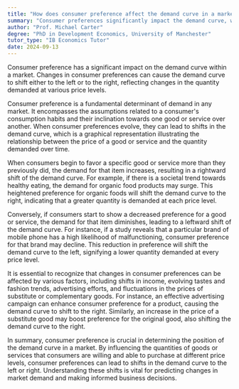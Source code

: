 ```yaml
---
title: "How does consumer preference affect the demand curve in a market?"
summary: "Consumer preferences significantly impact the demand curve, with shifts in these preferences causing the curve to move left or right, thereby affecting overall market demand."
author: "Prof. Michael Carter"
degree: "PhD in Development Economics, University of Manchester"
tutor_type: "IB Economics Tutor"
date: 2024-09-13
---
```


Consumer preference has a significant impact on the demand curve within a market. Changes in consumer preferences can cause the demand curve to shift either to the left or to the right, reflecting changes in the quantity demanded at various price levels.

Consumer preference is a fundamental determinant of demand in any market. It encompasses the assumptions related to a consumer's consumption habits and their inclination towards one good or service over another. When consumer preferences evolve, they can lead to shifts in the demand curve, which is a graphical representation illustrating the relationship between the price of a good or service and the quantity demanded over time.

When consumers begin to favor a specific good or service more than they previously did, the demand for that item increases, resulting in a rightward shift of the demand curve. For example, if there is a societal trend towards healthy eating, the demand for organic food products may surge. This heightened preference for organic foods will shift the demand curve to the right, indicating that a greater quantity is demanded at each price level.

Conversely, if consumers start to show a decreased preference for a good or service, the demand for that item diminishes, leading to a leftward shift of the demand curve. For instance, if a study reveals that a particular brand of mobile phone has a high likelihood of malfunctioning, consumer preference for that brand may decline. This reduction in preference will shift the demand curve to the left, signifying a lower quantity demanded at every price level.

It is essential to recognize that changes in consumer preferences can be affected by various factors, including shifts in income, evolving tastes and fashion trends, advertising efforts, and fluctuations in the prices of substitute or complementary goods. For instance, an effective advertising campaign can enhance consumer preference for a product, causing the demand curve to shift to the right. Similarly, an increase in the price of a substitute good may boost preference for the original good, also shifting the demand curve to the right.

In summary, consumer preference is crucial in determining the position of the demand curve in a market. By influencing the quantities of goods or services that consumers are willing and able to purchase at different price levels, consumer preferences can lead to shifts in the demand curve to the left or right. Understanding these shifts is vital for predicting changes in market demand and making informed business decisions.
    